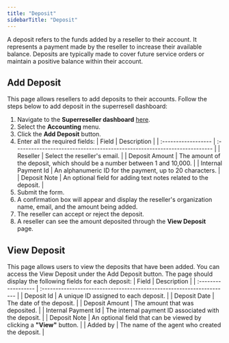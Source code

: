```yaml
---
title: "Deposit"
sidebarTitle: "Deposit"
---
```


A deposit refers to the funds added by a reseller to their account. It represents a payment made by the reseller to increase their available balance. Deposits are typically made to cover future service orders or maintain a positive balance within their account.

## Add Deposit
This page allows resellers to add deposits to their accounts. Follow the steps below to add deposit in the superresell dashboard:
1. Navigate to the **Superreseller dashboard** [here](https://superreseller-qa.nominus.host/).
2. Select the **Accounting** menu.
3. Click the **Add Deposit** button.
4. Enter all the required fields:
| Field               | Description                                                               |
| :------------------ | :------------------------------------------------------------------------ |
| Reseller            | Select the reseller's email.                                              |
| Deposit Amount      | The amount of the deposit, which should be a number between 1 and 10,000. |
| Internal Payment Id | An alphanumeric ID for the payment, up to 20 characters.                  |
| Deposit Note        | An optional field for adding text notes related to the deposit.           |
5. Submit the form.
6. A confirmation box will appear and display the reseller's organization name, email, and the amount being added.
7. The reseller can accept or reject the deposit.
8. A reseller can see the amount deposited through the **View Deposit** page.

## View Deposit
This page allows users to view the deposits that have been added. You can access the View Deposit under the Add Deposit button. The page should display the following fields for each deposit:
| Field               | Description                                                           |
| :------------------ | :-------------------------------------------------------------------- |
| Deposit Id          | A unique ID assigned to each deposit.                                 |
| Deposit Date        | The date of the deposit.                                              |
| Deposit Amount      | The amount that was deposited.                                        |
| Internal Payment Id | The internal payment ID associated with the deposit.                  |
| Deposit Note        | An optional field that can be viewed by clicking a **"View"** button. |
| Added by            | The name of the agent who created the deposit.                        |

